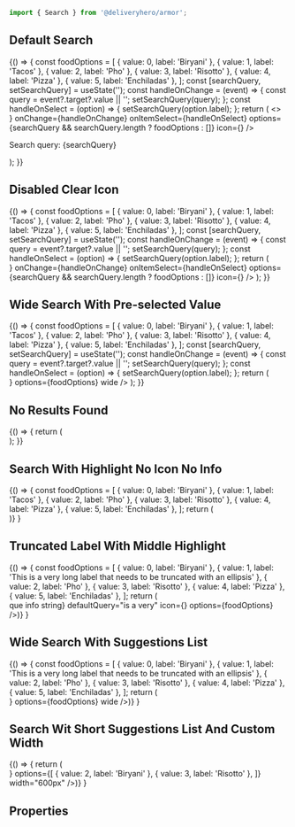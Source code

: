 

<Meta title="Components/Search" component={Search} />

```js
import { Search } from '@deliveryhero/armor';
```

## Default Search

<Preview>
    <Story name="DefaultSearch" height="300px">
        {() => {
        const foodOptions = [
            { value: 0, label: 'Biryani' },
            { value: 1, label: 'Tacos' },
            { value: 2, label: 'Pho' },
            { value: 3, label: 'Risotto' },
            { value: 4, label: 'Pizza' },
            { value: 5, label: 'Enchiladas' },
        ];
        const [searchQuery, setSearchQuery] = useState('');
            const handleOnChange = (event) => {
                const query = event?.target?.value || '';
                setSearchQuery(query);
            };
            const handleOnSelect = (option) => {
                setSearchQuery(option.label);
            };
            return (
<>
    <Search
        additionalInfo={<InfoIcon width="12px" height="12px" />}
        onChange={handleOnChange}
        onItemSelect={handleOnSelect}
        options={searchQuery && searchQuery.length ? foodOptions : []}
        icon={<PinMarkerIcon width="12px" height="12px" />}
    />
    <p>Search query: {searchQuery}</p>
</>
                );
        }}
    </Story>
</Preview>

## Disabled Clear Icon

<Preview>
    <Story name="DisabledClearIcon" height="300px">
        {() => {
        const foodOptions = [
            { value: 0, label: 'Biryani' },
            { value: 1, label: 'Tacos' },
            { value: 2, label: 'Pho' },
            { value: 3, label: 'Risotto' },
            { value: 4, label: 'Pizza' },
            { value: 5, label: 'Enchiladas' },
        ];
        const [searchQuery, setSearchQuery] = useState('');
            const handleOnChange = (event) => {
                const query = event?.target?.value || '';
                setSearchQuery(query);
            };
            const handleOnSelect = (option) => {
                setSearchQuery(option.label);
            };
            return (
    <Search
        disableClearAction
        additionalInfo={<InfoIcon width="12px" height="12px" />}
        onChange={handleOnChange}
        onItemSelect={handleOnSelect}
        options={searchQuery && searchQuery.length ? foodOptions : []}
        icon={<PinMarkerIcon width="12px" height="12px" />}
    />
                );
        }}
    </Story>
</Preview>

## Wide Search With Pre-selected Value

<Preview>
    <Story name="WideSearchWithPreSelectedValue" height="300px">
        {() => {
        const foodOptions = [
            { value: 0, label: 'Biryani' },
            { value: 1, label: 'Tacos' },
            { value: 2, label: 'Pho' },
            { value: 3, label: 'Risotto' },
            { value: 4, label: 'Pizza' },
            { value: 5, label: 'Enchiladas' },
        ];
        const [searchQuery, setSearchQuery] = useState('');
            const handleOnChange = (event) => {
                const query = event?.target?.value || '';
                setSearchQuery(query);
            };
            const handleOnSelect = (option) => {
                setSearchQuery(option.label);
            };
            return (
<Search
        defaultQuery="Biryani"
        icon={<InfoIcon width="12px" height="12px" />}
        options={foodOptions}
        wide
    />
                );
        }}
    </Story>
</Preview>

## No Results Found

<Preview>
    <Story name="NoResultsFound" height="300px">
        {() => {
            return (
<Search defaultQuery="Exotic food" options={[]} />
                );
        }}
    </Story>
</Preview>

## Search With Highlight No Icon No Info

<Preview>
    <Story name="SearchWithHighlightNoIconNoInfo" height="300px">
        {() => {
        const foodOptions = [
            { value: 0, label: 'Biryani' },
            { value: 1, label: 'Tacos' },
            { value: 2, label: 'Pho' },
            { value: 3, label: 'Risotto' },
            { value: 4, label: 'Pizza' },
            { value: 5, label: 'Enchiladas' },
        ];
       return (
<Search defaultQuery="bir" options={foodOptions} />
)}
        }
    </Story>
</Preview>

## Truncated Label With Middle Highlight

<Preview>
    <Story name="TruncatedLabelWithMiddleHighlight" height="300px">
        {() => {
        const foodOptions = [
            { value: 0, label: 'Biryani' },
            { value: 1, label: 'This is a very long label that needs to be truncated with an ellipsis' },
            { value: 2, label: 'Pho' },
            { value: 3, label: 'Risotto' },
            { value: 4, label: 'Pizza' },
            { value: 5, label: 'Enchiladas' },
        ];
       return (
           <Search
               additionalInfo={<div>que info string</div>}
               defaultQuery="is a very"
               icon={<InfoIcon width="12px" height="12px" />}
               options={foodOptions}
           />)}
        }
    </Story>
</Preview>

## Wide Search With Suggestions List

<Preview>
    <Story name="WideSearchWithSuggestionsList" height="300px">
        {() => {
        const foodOptions = [
            { value: 0, label: 'Biryani' },
            { value: 1, label: 'This is a very long label that needs to be truncated with an ellipsis' },
            { value: 2, label: 'Pho' },
            { value: 3, label: 'Risotto' },
            { value: 4, label: 'Pizza' },
            { value: 5, label: 'Enchiladas' },
        ];
       return (
           <Search
               defaultQuery="Biryani"
               icon={<InfoIcon width="12px" height="12px" />}
               options={foodOptions}
               wide
           />)}
        }
    </Story>
</Preview>

## Search Wit Short Suggestions List And Custom Width

<Preview>
    <Story name="SearchWithShortSuggestionsListAndCustomWidth" height="300px">
        {() => {
       return (
           <Search
               defaultQuery="otto"
               icon={<InfoIcon width="12px" height="12px" />}
               options={[
                   { value: 2, label: 'Biryani' },
                   { value: 3, label: 'Risotto' },
               ]}
               width="600px"
           />)}
        }
    </Story>
</Preview>


## Properties

<Props of={Search} />
